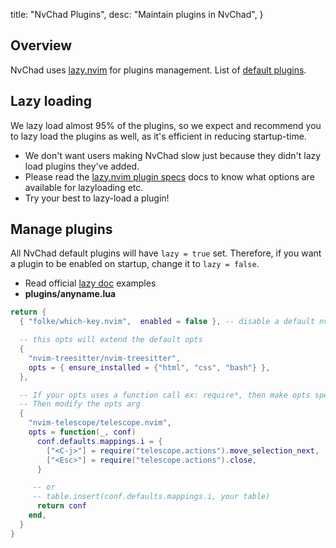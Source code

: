   title: "NvChad Plugins",
  desc: "Maintain plugins in NvChad",
}

## Overview

NvChad uses [lazy.nvim](https://github.com/folke/lazy.nvim) for plugins management. List of [default plugins](https://github.com/NvChad/NvChad/tree/v2.5/lua/nvchad/plugins).

## Lazy loading

We lazy load almost 95% of the plugins, so we expect and recommend you to lazy load the plugins as well, as it's
efficient in reducing startup-time.

- We don't want users making NvChad slow just because they didn't lazy load plugins they've added.
- Please read the [lazy.nvim plugin specs](https://lazy.folke.io/spec) docs to know what options are available for lazyloading etc.
- Try your best to lazy-load a plugin!

## Manage plugins

All NvChad default plugins will have `lazy = true` set. Therefore, if you want a plugin to be enabled on startup, change it to `lazy = false`.
- Read official [lazy doc](https://lazy.folke.io/spec/examples) examples
- **plugins/anyname.lua**

```lua
return {
  { "folke/which-key.nvim",  enabled = false }, -- disable a default nvchad plugin

  -- this opts will extend the default opts 
  {
    "nvim-treesitter/nvim-treesitter",
    opts = { ensure_installed = {"html", "css", "bash"} },
  }, 

  -- If your opts uses a function call ex: require*, then make opts spec a function
  -- Then modify the opts arg
  {
    "nvim-telescope/telescope.nvim",
    opts = function(_, conf)
      conf.defaults.mappings.i = {
        ["<C-j>"] = require("telescope.actions").move_selection_next,
        ["<Esc>"] = require("telescope.actions").close,
      }

     -- or 
     -- table.insert(conf.defaults.mappings.i, your table)
      return conf
    end,
  }
}
```

